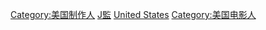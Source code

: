 {{Commonscat|Film producers from the United States}}

[[Category:美国制作人|Category:美国制作人]]
[[Category:美國電影人物|J監]]
[[Category:各國電影監製|United States]]
[[Category:美国电影人|Category:美国电影人]]